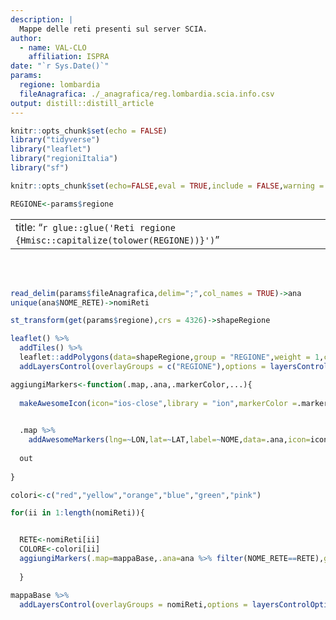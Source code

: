 ```yaml
---
description: |
  Mappe delle reti presenti sul server SCIA.
author:
  - name: VAL-CLO 
    affiliation: ISPRA
date: "`r Sys.Date()`"
params:
  regione: lombardia
  fileAnagrafica: ./_anagrafica/reg.lombardia.scia.info.csv
output: distill::distill_article
---
```


```r
knitr::opts_chunk$set(echo = FALSE)
library("tidyverse")
library("leaflet")
library("regioniItalia")
library("sf")

knitr::opts_chunk$set(echo=FALSE,eval = TRUE,include = FALSE,warning = FALSE,error=FALSE)

REGIONE<-params$regione
```

---
title: "`r glue::glue('Reti regione {Hmisc::capitalize(tolower(REGIONE))}')`"  
---

<br><br>

```r
read_delim(params$fileAnagrafica,delim=";",col_names = TRUE)->ana
unique(ana$NOME_RETE)->nomiReti
```

```r
st_transform(get(params$regione),crs = 4326)->shapeRegione
```


```r
leaflet() %>%
  addTiles() %>%
  leaflet::addPolygons(data=shapeRegione,group = "REGIONE",weight = 1,color = "black",opacity = 1,fillOpacity =0.5,fillColor = "red") %>%
  addLayersControl(overlayGroups = c("REGIONE"),options = layersControlOptions(collapsed = FALSE))->mappaBase
```


```r
aggiungiMarkers<-function(.map,.ana,.markerColor,...){ 
  
  makeAwesomeIcon(icon="ios-close",library = "ion",markerColor =.markerColor,iconColor = "black")->icona

  
  .map %>%
    addAwesomeMarkers(lng=~LON,lat=~LAT,label=~NOME,data=.ana,icon=icona,...)->out
  
  out
  
}

colori<-c("red","yellow","orange","blue","green","pink")

for(ii in 1:length(nomiReti)){ 


  RETE<-nomiReti[ii]
  COLORE<-colori[ii] 
  aggiungiMarkers(.map=mappaBase,.ana=ana %>% filter(NOME_RETE==RETE),group=RETE,.markerColor=COLORE,)->mappaBase  
  
  }

```



```r
mappaBase %>%
  addLayersControl(overlayGroups = nomiReti,options = layersControlOptions(collapsed = FALSE),)
```
















